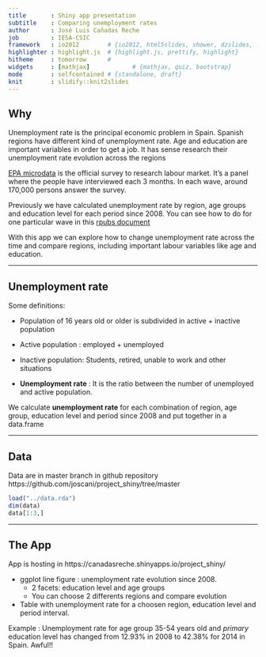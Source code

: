 ```yaml
---
title       : Shiny app presentation
subtitle    : Comparing unemployment rates
author      : José Luis Cañadas Reche
job         : IESA-CSIC
framework   : io2012        # {io2012, html5slides, shower, dzslides, ...}
highlighter : highlight.js  # {highlight.js, prettify, highlight}
hitheme     : tomorrow      # 
widgets     : [mathjax]            # {mathjax, quiz, bootstrap}
mode        : selfcontained # {standalone, draft}
knit        : slidify::knit2slides
---
```


## Why

Unemployment  rate is the principal economic problem in Spain. Spanish regions have different kind of unemployment rate. Age and education are important variables in order to get a job.  It has sense  research their  unemployment rate evolution across the regions

[EPA microdata](http://www.ine.es/en/inebaseDYN/epa30308/epa_microdatos_en.htm) is the official survey to research labour market. It's a panel where the people have interviewed each 3 months. In each wave, around 170,000 persons answer the survey.

Previously we have calculated unemployment rate by region, age groups and education level for each period since 2008. You can see how to do for one particular wave in this [rpubs document](http://rpubs.com/joscani/unemplrate)

With this app we can explore how to change unemployment rate across the time and compare regions, including important labour variables like age and education.

---

## Unemployment rate

Some definitions:

* Population of 16 years old or older is subdivided in active + inactive population
* Active population :  employed + unemployed 
* Inactive population: Students, retired, unable to work and other situations

* <strong>Unemployment rate</strong> : It is the ratio between the number of unemployed and active population.

We calculate <strong>unemployment rate</strong> for each combination of region, age group, education level and period since 2008 and put together in a data.frame

---


## Data

Data are in master branch in github repository
https://github.com/joscani/project_shiny/tree/master

```r

load("../data.rda")
dim(data)
data[1:3,]
```

---

## The App

App is hosting in https://canadasreche.shinyapps.io/project_shiny/

* ggplot line figure : unemployment rate evolution since 2008. 
    * 2 facets: education level and age groups
    * You can choose 2 differents regions and compare evolution
    
* Table with unemployment rate for a choosen region, education level and period interval.

Example : Unemployment rate for age group 35-54 years old and <em>primary</em> education level has changed from 12.93% in 2008 to 42.38% for 2014 in Spain. Awful!! 









